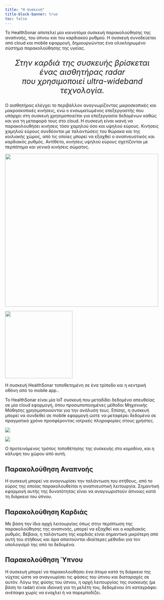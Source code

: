 ```yaml
---
title: "Η συσκευή"
title-block-banner: true
toc: false
---
```


Το HealthSonar αποτελεί μία καινοτόμα συσκευή παρακολούθησης της αναπνοής, του ύπνου και του καρδιακού ρυθμού.
Η συσκευή συνοδεύεται από cloud και mobile εφαρμογή, δημιουργώντας ένα ολοκληρωμένο σύστημα παρακολούθησης της υγείας.

<center>
<p style="font-size: 25px; font-style: italic">
<i class="fa-solid fa-quote-left"></i>
Στην καρδιά της συσκευής βρίσκεται ένας αισθητήρας radar<br>που χρησιμοποιεί ultra-wideband τεχνολογία.
<i class="fa-solid fa-quote-right"></i>
</p>
</center>

Ο αισθητήρας ελέγχει το περιβάλλον αναγνωρίζοντας μικροσκοπικές και μακροσκοπικές κινήσεις, ενώ ο ενσωματωμένος επεξεργαστής που υπάρχει στη συσκευή χρησιμοποιείται για επεξεργασία δεδομένων καθώς και για τη μεταφορά τους στο cloud.
Η συσκευή είναι ικανή να παρακολουθήσει κινήσεις τόσο χαμηλού όσο και υψηλού εύρους.
Κινήσεις χαμηλού εύρους συνδέονται με ταλαντώσεις του θώρακα και της κοιλιακής χώρας, από τις οποίες μπορεί να εξαχθεί ο αναπνευστικός και καρδιακός ρυθμός.
Αντίθετα, κινήσεις υψηλού εύρους σχετίζονται με περπάτημα και γενικά κινήσεις σώματος.

::: {#fig-placement layout-ncol=2}
![](/assets/images/exhibited_device.jpg){#fig-placement-1 width=500 fig-align="center" fig-alt="The HealthSonar device on a tripod."}

![](/assets/images/mobile_app.png){#fig-placement-2 width=220 fig-align="center" fig-alt="The HealthSonar device on a tripod."}

Η συσκευή HealthSonar τοποθετημένη σε ένα τρίποδο και η κεντρική οθόνη από το mobile app..
:::

Το HealthSonar είναι μία IoT συσκευή που μεταδίδει δεδομένα απευθείας σε μία cloud εφαρμογή, όπου προσωποποιημένες μέθοδοι Μηχανικής Μάθησης χρησιμοποιούνται για την ανάλυση τους.
Επίσης, η συσκευή μπορεί να συνδεθεί σε mobile εφαρμογή ώστε να μεταφέρει δεδομένα σε πραγματικό χρόνο προσφέροντας ιατρικές πληροφορίες στους χρήστες.


::: {#fig-placement layout-ncol=2}
![](/assets/images/placement_1.png){#fig-placement-1 fig-alt="Device placement on a nightstand."}

![](/assets/images/placement_2.png){#fig-placement-2 fig-alt="The area the device can monitor."}

Ο προτεινόμενος τρόπος τοποθέτησης της συσκευής στο κομοδίνο, και η κάλυψη του χώρου από αυτή.
:::

## Παρακολούθηση Αναπνοής

Η συσκευή μπορεί να αναγνωρίσει την ταλάντωση του στήθους, από το εύρος της οποίας παρακολουθείται η αναπνευστική λειτουργία.
Σημαντική εφαρμογή αυτής της δυνατότητας είναι να αναγνωριστούν άπνοιες κατά τη διάρκεια του ύπνου.

## Παρακολούθηση Καρδιάς

Με βάση την ίδια αρχή λειτουργίας όπως στην περίπτωση της παρακολούθησης της αναπνοής, μπορεί να εξαχθεί και ο καρδιακός ρυθμός.
Βέβαια, η ταλάντωση της καρδιάς είναι σημαντικά μικρότερη από αυτή του στήθους και άρα απαιτούνται ιδιαίτερες μέθοδοι για τον υπολογισμό της από τα δεδομένα.

## Παρακολούθηση Ύπνου

Η συσκευή μπορεί να παρακολουθήσει ένα άτομο κατά τη διάρκεια της νύχτας ώστε να αναγνωρίσει τις φάσεις του ύπνου και διαταραχές σε αυτόν.
Λόγω της φύσης του ύπνου, η αρχή λειτουργίας της συσκευής (με βάση το radar) είναι ιδανική για τη μελέτη του, δεδομένου ότι καταγράφει ανέπαφα χωρίς να ενοχλεί ή να παρεμποδίζει.

